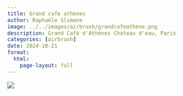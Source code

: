 ```yaml
---
title: Grand cafe athenes
author: Raphaële Slimane
image: ../../images/airbrush/grandcafeathene.png
description: Grand Café d'Athènes Chateau d'eau, Paris
categories: [airbrush]
date: 2024-10-21
format:
  html:
    page-layout: full
---
```


![](../../images/airbrush/grandcafeathene.png)

